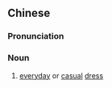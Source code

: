 {{also|便装}}
==Chinese==
{{zh-forms|s=便装}}

===Pronunciation===
{{zh-pron
|m=biànzhuāng
|c=bin6 zong1
|cat=n
}}

===Noun===
{{zh-noun}}

# [[everyday]] or [[casual]] [[dress]]